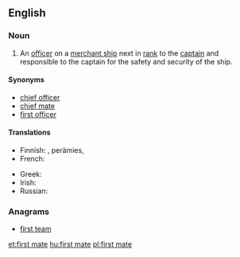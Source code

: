 ==English==
{{wikipedia}}

===Noun===
{{en-noun}}

# {{context|nautical|lang=en}} An [[officer]] on a [[merchant ship]] next in [[rank]] to the [[captain]] and responsible to the captain for the safety and security of the ship.

====Synonyms====
* [[chief officer]]
* [[chief mate]]
* [[first officer]]

====Translations====
{{trans-top|nautical: officer next in rank to the captain}}
* Finnish: {{t+|fi|perämies}}, {{t+|fi|ensimmäinen}} perämies, {{t|fi|yliperämies}}
* French: {{t+|fr|second|m}}
{{trans-mid}}
* Greek: {{t+|el|ύπαρχος|m|sc=Grek}}
* Irish: {{t|ga|ardmháta|m}}
* Russian: {{t|ru|помощник капитана|m|tr=pomóščnik kapitána|sc=Cyrl}}
{{trans-bottom}}

===Anagrams===
* [[first team#English|first team]]

[[et:first mate]]
[[hu:first mate]]
[[pl:first mate]]